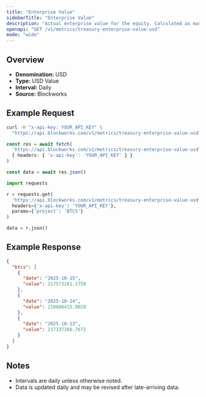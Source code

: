 ```yaml
---
title: "Enterprise Value"
sidebarTitle: "Enterprise Value"
description: "Actual enterprise value for the equity. Calculated as market cap - liabilities + assets"
openapi: "GET /v1/metrics/treasury-enterprise-value-usd"
mode: "wide"
---
```


## Overview

- **Denomination:** USD
- **Type:** USD Value
- **Interval:** Daily
- **Source:** Blockworks

## Example Request

<CodeGroup>

```bash cURL
curl -H "x-api-key: YOUR_API_KEY" \
  "https://api.blockworks.com/v1/metrics/treasury-enterprise-value-usd?project=BTCS"
```

```typescript TypeScript
const res = await fetch(
  'https://api.blockworks.com/v1/metrics/treasury-enterprise-value-usd?project=BTCS',
  { headers: { 'x-api-key': 'YOUR_API_KEY' } }
)

const data = await res.json()
```

```python Python
import requests

r = requests.get(
  'https://api.blockworks.com/v1/metrics/treasury-enterprise-value-usd',
  headers={'x-api-key': 'YOUR_API_KEY'},
  params={'project': 'BTCS'}
)

data = r.json()
```

</CodeGroup>

## Example Response

```json
{
  "btcs": [
    {
      "date": "2025-10-15",
      "value": 217573281.1758
    },
    {
      "date": "2025-10-14",
      "value": 218606415.9028
    },
    {
      "date": "2025-10-13",
      "value": 237337388.7672
    }
  ]
}
```

## Notes
- Intervals are daily unless otherwise noted.
- Data is updated daily and may be revised after late-arriving data.